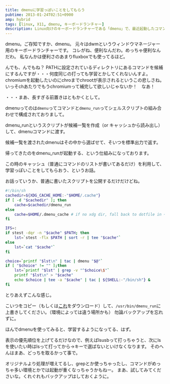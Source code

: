 ```yaml
---
title: dmenuに学習っぽいことをしてもらう
pubtime: 2013-01-24T02:51+0900
amp: hybrid
tags: [linux, X11, dmenu, キーボードランチャー]
description: Linux向けのキーボードランチャーである「dmenu」で、最近起動したコマンドを優先的に表示してもらうようにする方法です。
---
```


dmenu。ご存知ですか、dmenu。
元々はdwmというウィンドウマネージャー用のキーボードランチャーです。
コレがね、便利なんだわ。めっちゃ便利なんだわ。
私なんかは便利さのあまりfluxboxでも使ってるほど。

んでも、んでもね？
PATHに設定されているディレクトリにあるコマンドを候補にするんですが・・・何度同じの打っても学習とかしてくれないんすよ。
chromiumを起動したいのにchroまでchrootが表示されるというこの悲しさね。
いっそchあたりでもうchromiumって補完して欲しいじゃないか！　なあ！

・・・まあ、長すぎる前置きはともかくとして。

dmenuってのは`dmenu`ってコマンドと`dmenu_run`ってシェルスクリプトの組み合わせで構成されておりまして。

dmenu\_runというスクリプトが候補一覧を作成（or キャッシュから読み出し）して、dmenuコマンドに渡す。

候補一覧を渡されたdmenuはその中から選ばせて、そいつを標準出力で返す。

帰ってきたのをdmenu\_runが起動する、という仕組みになっております。

この時のキャッシュ（普通にコマンドのリストが書いてあるだけ）を利用して、学習っぽいことをしてもらおう、というお話。

お話っていうか、普通に書いたスクリプトを公開するだけだけどね。
``` bash
#!/bin/sh
cachedir=${XDG_CACHE_HOME:-"$HOME/.cache"}
if [ -d "$cachedir" ]; then
	cache=$cachedir/dmenu_run
else
	cache=$HOME/.dmenu_cache # if no xdg dir, fall back to dotfile in ~
fi

IFS=:
if stest -dqr -n "$cache" $PATH; then
	lst=`stest -flx $PATH | sort -r | tee "$cache"`
else
	lst=`cat "$cache"`
fi

choice=`printf "$lst\n" | tac | dmenu "$@"`
if [ "$choice" != "" ];then
	lst=`printf "$lst" | grep -v "^$choice\$"`
	printf "$lst\n" > "$cache"
	echo $choice | tee -a "$cache" | tac | ${SHELL:-"/bin/sh"} &
fi
```
とりあえずこんな感じ。

こいつをコピー（もしくは[これ](/blog/2013/01/dmenu_run.sh)をダウンロード）して、`/usr/bin/dmenu_run`に上書きしてください。（環境によっては違う場所かも）
勿論バックアップを忘れずに。

ほんでdmenuを使ってみると、学習するようになってる、はず。

表示の優先順位を上げてるだけなので、例えばlsusbって打っちゃうと、次にlsを使いたい時はlsって打ってから→キーで選ばないといけなくなります。
そのへんはまあ、どっちを取るかって事で。

オリジナルより処理が増えてるし、grepとか使っちゃったし、コマンドがめっちゃ多い環境とかでは起動が重くなっちゃうかもねー。
まあ、試してみてくださいな。くれぐれもバックアップはしておくように。
